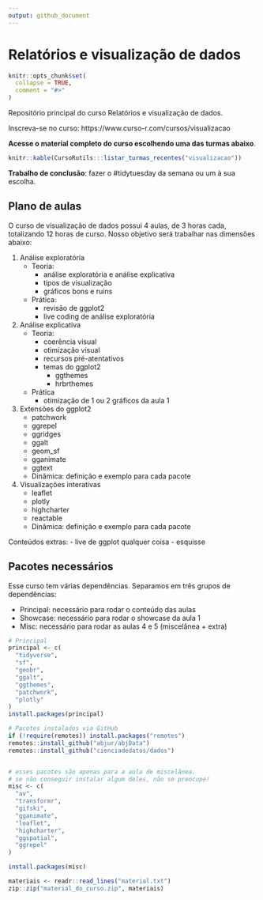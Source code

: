 ```yaml
---
output: github_document
---
```


# Relatórios e visualização de dados

<!-- README.md is generated from README.Rmd. Please edit that file -->

```r
knitr::opts_chunk$set(
  collapse = TRUE,
  comment = "#>"
)
```

Repositório principal do curso Relatórios e visualização de dados.

Inscreva-se no curso: https://www.curso-r.com/cursos/visualizacao

**Acesse o material completo do curso escolhendo uma das turmas abaixo**.

```r
knitr::kable(CursoRutils:::listar_turmas_recentes("visualizacao"))
```

**Trabalho de conclusão**: fazer o #tidytuesday da semana ou um à sua escolha.

## Plano de aulas

O curso de visualização de dados possui 4 aulas, de 3 horas cada, totalizando 12 horas de curso. Nosso objetivo será trabalhar nas dimensões abaixo:

1. Análise exploratória
    - Teoria:
      - análise exploratória e análise explicativa
      - tipos de visualização
      - gráficos bons e ruins
    - Prática:
      - revisão de ggplot2
      - live coding de análise exploratória
2. Análise explicativa
    - Teoria:
      - coerência visual
      - otimização visual
      - recursos pré-atentativos
      - temas do ggplot2
          - ggthemes
          - hrbrthemes
    - Prática
      - otimização de 1 ou 2 gráficos da aula 1
3. Extensões do ggplot2
    - patchwork
    - ggrepel
    - ggridges
    - ggalt
    - geom_sf
    - gganimate
    - ggtext
    - Dinâmica: definição e exemplo para cada pacote
4. Visualizações interativas
    - leaflet
    - plotly
    - highcharter
    - reactable
    - Dinâmica: definição e exemplo para cada pacote

Conteúdos extras:
    - live de ggplot qualquer coisa
    - esquisse

## Pacotes necessários

Esse curso tem várias dependências. Separamos em três grupos de dependências:

- Principal: necessário para rodar o conteúdo das aulas
- Showcase: necessário para rodar o showcase da aula 1
- Misc: necessário para rodar as aulas 4 e 5 (miscelânea + extra)

```r

# Principal
principal <- c(
  "tidyverse",
  "sf",
  "geobr",
  "ggalt",
  "ggthemes",
  "patchwork",
  "plotly"
)
install.packages(principal)

# Pacotes instalados via GitHub
if (!require(remotes)) install.packages("remotes")
remotes::install_github("abjur/abjData")
remotes::install_github("cienciadedatos/dados")


# esses pacotes são apenas para a aula de miscelânea.
# se não conseguir instalar algum deles, não se preocupe!
misc <- c(
  "av", 
  "transformr", 
  "gifski",
  "gganimate",
  "leaflet",
  "highcharter",
  "ggspatial",
  "ggrepel"
)

install.packages(misc)

```


```r
materiais <- readr::read_lines("material.txt")
zip::zip("material_do_curso.zip", materiais)
```

